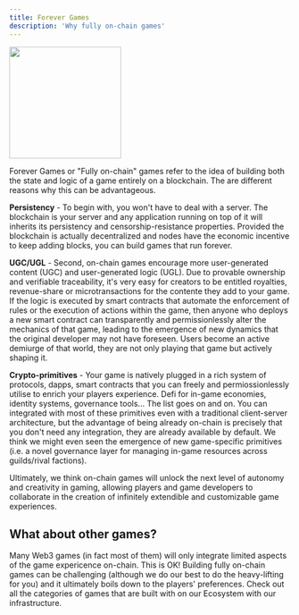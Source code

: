 ```yaml
---
title: Forever Games
description: 'Why fully on-chain games'
---
```


<img height="200" src="/images/space_wanderer.png" />

Forever Games or "Fully on-chain" games refer to the idea of building both the state and logic of a game entirely on a blockchain. The are different reasons why this can be advantageous.


**Persistency** - To begin with, you won't have to deal with a server. The blockchain is your server and any application running on top of it will inherits its persistency and censorship-resistance properties. Provided the blockchain is actually decentralized and nodes have the economic incentive to keep adding blocks, you can build games that run forever. 

**UGC/UGL** - Second, on-chain games encourage more user-generated content (UGC) and user-generated logic (UGL). Due to provable ownership and verifiable traceability, it's very easy for creators to be entitled royalties, revenue-share or microtransactions for the contente they add to your game. If the logic is executed by smart contracts that automate the enforcement of rules or the execution of actions within the game, then anyone who deploys a new smart contract can transparently and permissionlessly alter the mechanics of that game, leading to the emergence of new dynamics that the original developer may not have foreseen. Users become an active demiurge of that world, they are not only playing that game but actively shaping it.

**Crypto-primitives** - Your game is natively plugged in a rich system of protocols, dapps, smart contracts that you can freely and permiossionlessly utilise to enrich your players experience. Defi for in-game economies, identity systems, governance tools... The list goes on and on. You can integrated with most of these primitives even with a traditional client-server architecture, but the advantage of being already on-chain is precisely that you don't need any integration, they are already available by default. We think we might even seen the emergence of new game-specific primitives (i.e. a novel governance layer for managing in-game resources across guilds/rival factions).

Ultimately, we think on-chain games will unlock the next level of autonomy and creativity in gaming, allowing players and game developers to collaborate in the creation of infinitely extendible and customizable game experiences. 

## What about other games?

Many Web3 games (in fact most of them) will only integrate limited aspects of the game expericence on-chain. This is OK! 
Building fully on-chain games can be challenging (although we do our best to do the heavy-lifting for you) and it ultimately boils down to the players' preferences. Check out all the categories of games that are built with on our Ecosystem with our infrastructure.

